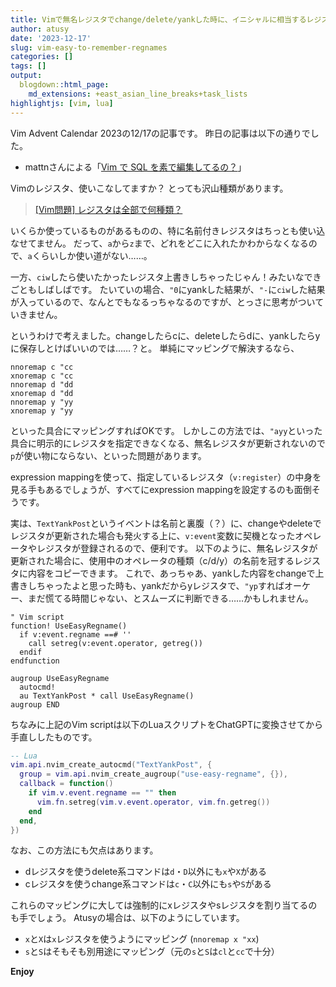 ```yaml
---
title: Vimで無名レジスタでchange/delete/yankした時に、イニシャルに相当するレジスタにも値を入れる
author: atusy
date: '2023-12-17'
slug: vim-easy-to-remember-regnames
categories: []
tags: []
output:
  blogdown::html_page:
    md_extensions: +east_asian_line_breaks+task_lists
highlightjs: [vim, lua]
---
```


Vim Advent Calendar 2023の12/17の記事です。
昨日の記事は以下の通りでした。

- mattnさんによる「[Vim で SQL を素で編集してるの？](https://zenn.dev/mattn/articles/8716db121781d2)」

Vimのレジスタ、使いこなしてますか？
とっても沢山種類があります。

> [\[Vim問題\] レジスタは全部で何種類？](https://vim.blue/vim-all-register/)

いくらか使っているものがあるものの、特に名前付きレジスタはちっとも使い込なせてません。
だって、`a`から`z`まで、どれをどこに入れたかわからなくなるので、`a`くらいしか使い道がない……。

一方、`ciw`したら使いたかったレジスタ上書きしちゃったじゃん！みたいなできごともしばしばです。
たいていの場合、`"0`にyankした結果が、`"-`に`ciw`した結果が入っているので、なんとでもなるっちゃなるのですが、とっさに思考がついていきません。

というわけで考えました。changeしたらcに、deleteしたらdに、yankしたらyに保存しとけばいいのでは……？と。
単純にマッピングで解決するなら、

``` vim
nnoremap c "cc
xnoremap c "cc
nnoremap d "dd
xnoremap d "dd
nnoremap y "yy
xnoremap y "yy
```

といった具合にマッピングすればOKです。
しかしこの方法では、`"ayy`といった具合に明示的にレジスタを指定できなくなる、無名レジスタが更新されないので`p`が使い物にならない、といった問題があります。

expression mappingを使って、指定しているレジスタ（`v:register`）の中身を見る手もあるでしょうが、すべてにexpression mappingを設定するのも面倒そうです。

実は、`TextYankPost`というイベントは名前と裏腹（？）に、changeやdeleteでレジスタが更新された場合も発火する上に、`v:event`変数に契機となったオペレータやレジスタが登録されるので、便利です。
以下のように、無名レジスタが更新された場合に、使用中のオペレータの種類（c/d/y）の名前を冠するレジスタに内容をコピーできます。
これで、あっちゃあ、yankした内容をchangeで上書きしちゃったよと思った時も、yankだからyレジスタで、`"yp`すればオーケー、まだ慌てる時間じゃない、とスムーズに判断できる……かもしれません。

``` vim
" Vim script
function! UseEasyRegname()
  if v:event.regname ==# ''
    call setreg(v:event.operator, getreg())
  endif
endfunction

augroup UseEasyRegname
  autocmd!
  au TextYankPost * call UseEasyRegname()
augroup END
```

ちなみに上記のVim scriptは以下のLuaスクリプトをChatGPTに変換させてから手直ししたものです。

``` lua
-- Lua
vim.api.nvim_create_autocmd("TextYankPost", {
  group = vim.api.nvim_create_augroup("use-easy-regname", {}),
  callback = function()
    if vim.v.event.regname == "" then
      vim.fn.setreg(vim.v.event.operator, vim.fn.getreg())
    end
  end,
})
```

なお、この方法にも欠点はあります。

- dレジスタを使うdelete系コマンドは`d`・`D`以外にも`x`や`X`がある
- cレジスタを使うchange系コマンドは`c`・`C`以外にも`s`や`S`がある

これらのマッピングに大しては強制的にxレジスタやsレジスタを割り当てるのも手でしょう。
Atusyの場合は、以下のようにしています。

- `x`と`X`は`x`レジスタを使うようにマッピング (`nnoremap x "xx`)
- `s`と`S`はそもそも別用途にマッピング（元の`s`と`S`は`cl`と`cc`で十分）

**Enjoy**
